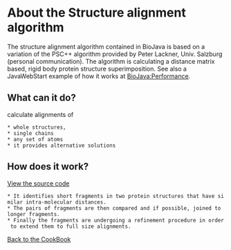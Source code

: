 = About the Structure alignment algorithm =

The structure alignment algorithm contained in BioJava is based on a variation of the PSC++ algorithm provided by Peter Lackner, Univ. Salzburg (personal communication). The algorithm is calculating a distance matrix based, rigid body protein structure superimposition. See also a JavaWebStart example of how it works at [[BioJava:Performance]].

== What can it do? ==

calculate alignments of 
 * whole structures, 
 * single chains
 * any set of atoms
 * it provides alternative solutions

== How does it work? ==

[http://code.open-bio.org/svnweb/index.cgi/biojava/view/biojava-live/trunk/src/org/biojava/bio/structure/align/StructurePairAligner.java View the source code]

 * It identifies short fragments in two protein structures that have similar intra-molecular distances. 
 * The pairs of fragments are then compared and if possible, joined to longer fragments.
 * Finally the fragments are undergoing a refinement procedure in order to extend them to full size alignments.


[[CookBook:PDB:align|Back to the CookBook]]